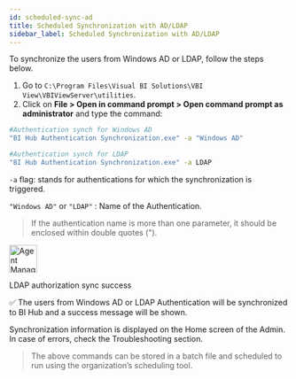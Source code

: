 ```yaml
---
id: scheduled-sync-ad
title: Scheduled Synchronization with AD/LDAP
sidebar_label: Scheduled Synchronization with AD/LDAP
---
```



To synchronize the users from Windows AD or LDAP, follow the steps below.

1. Go to `C:\Program Files\Visual BI Solutions\VBI View\VBIViewServer\utilities`.
1. Click on **File > Open in command prompt > Open command prompt as administrator** and type the command:

```bash
#Authentication synch for Windows AD
"BI Hub Authentication Synchronization.exe" -a "Windows AD"

#Authentication synch for LDAP
"BI Hub Authentication Synchronization.exe" -a LDAP
```
`-a` flag: stands for authentications for which the synchronization is triggered.

`"Windows AD"` or `"LDAP"` : Name of the Authentication.

> If the authentication name is more than one parameter, it should be enclosed within double quotes (").

  <div class="center">
    <Zoom>
      <img alt="Agent Manager" height="50" src={useBaseUrl('doc-images/admin-guide/admin-utilities/auth-synch-success.png')}/>
    </Zoom>
    <p>LDAP authorization sync success</p>
  </div>

:white_check_mark: The users from Windows AD or LDAP Authentication will be synchronized to BI Hub and a success message will be shown.

<Link to={useBaseUrl('docs/admin-guide/admin-utilities/admin-utilities#synchronization-information')}>Synchronization information</Link> is displayed on the Home screen of the Admin.
In case of errors, check the <Link to={useBaseUrl('docs/admin-guide/admin-utilities/troubleshoot')}>Troubleshooting</Link> section.

> The above commands can be stored in a batch file and scheduled to run using the organization’s scheduling tool.

